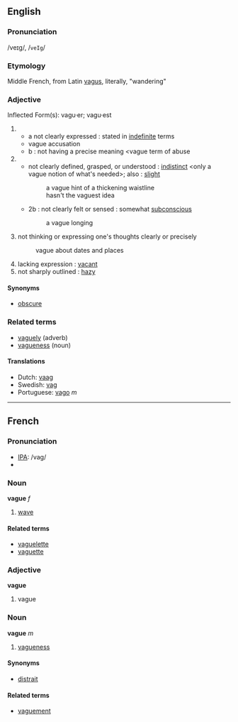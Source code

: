 ==English==
===Pronunciation===
/veɪg/, /<tt>veIg</tt>/
===Etymology===
Middle French, from Latin [[vagus]], literally, "wandering"
===Adjective===
Inflected Form(s): vagu·er; vagu·est

# 
#*a not clearly expressed : stated in [[indefinite]] terms
#* vague accusation
#* b : not having a precise meaning <vague term of abuse
# 
#* not clearly defined, grasped, or understood : [[indistinct]] <only a vague notion of what's needed>; also : [[slight]]
#*: a vague hint of a thickening waistline
#*: hasn't the vaguest idea
#*2b : not clearly felt or sensed : somewhat [[subconscious]] 
#*: a vague longing
#  not thinking or expressing one's thoughts clearly or precisely
#: vague about dates and places
# lacking expression : [[vacant]]
# not sharply outlined : [[hazy]]

====Synonyms====
*[[obscure]]<br>

===Related terms===
*[[vaguely]] (adverb)
*[[vagueness]] (noun)

====Translations====
*Dutch: [[vaag]]
*Swedish: [[vag]]
*Portuguese: [[vago]] ''m''

----

==French==
=== Pronunciation ===
*[[IPA]]: /vaɡ/
*{{audio|Fr-vague-fr-Paris.ogg|Audio (FR)}}

===Noun===
'''vague''' ''f''
#[[wave]]

====Related terms====
*[[vaguelette]]
*[[vaguette]]

===Adjective===
'''vague'''

# vague

===Noun===
'''vague''' ''m''

# [[vagueness]]

====Synonyms====
*[[distrait]]

====Related terms====
*[[vaguement]]